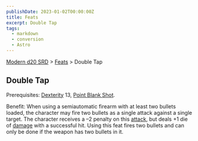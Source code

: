 ```yaml
---
publishDate: 2023-01-02T00:00:00Z
title: Feats
excerpt: Double Tap
tags:
  - markdown
  - conversion
  - Astro
---
```


[Modern d20 SRD](/#modernD20) > [Feats](modern-d20-srd-feats-index) > Double Tap

## Double Tap

Prerequisites: [Dexterity](modern-d20-srd-basics-ability-scores) 13, [Point Blank Shot](modern-d20-srd-feats-point-blank-shot).

Benefit: When using a semiautomatic firearm with at least two bullets loaded,
the character may fire two bullets as a single attack against a single target.
The character receives a –2 penalty on this [attack](modern-d20-srd-combat-attack-roll), but deals +1 die of [damage](modern-d20-srd-combat-damage) with
a successful hit. Using this feat fires two bullets and can only be done if
the weapon has two bullets in it.

